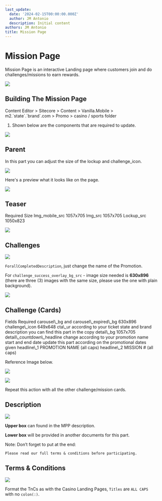 ```yaml
---
last_update:
  date: '2024-02-15T00:00:00.000Z'
  author: JM Antonio
  description: Initial content
authors: JM Antonio
title: Mission Page
---
```


# Mission Page

Mission Page is an interactive Landing page where customers join and do challenges/missions to earn rewards.

![](/img/builds/sports-mission/preview2.png)

## Building The Mission Page

<Admonition type="info" title="Sitecore Path">
  Content Editor > Sitecore > Content > Vanilla.Mobile > m2.`state`.`brand`.com > Promo > casino / sports folder
</Admonition>

1. Shown below are the components that are required to update.

![](/img/builds/sports-mission/mission_components.png)

## Parent

In this part you can adjust the size of the lockup and challenge\_icon.

![](/img/builds/sports-mission/parent_component.png)

Here's a preview what it looks like on the page.

![](/img/builds/sports-mission/preview1.png)

## Teaser

<TinaTable>
  <TinaTableRow>
    <TinaTableCell>
    Required
    </TinaTableCell>
    <TinaTableCell>
    Size
    </TinaTableCell>
  </TinaTableRow>
  
  <TinaTableRow>
    <TinaTableCell>
    Img_mobile_src
    </TinaTableCell>
    <TinaTableCell>
    1057x705
    </TinaTableCell>
  </TinaTableRow>

  <TinaTableRow>
    <TinaTableCell>
    Img_src
    </TinaTableCell>
    <TinaTableCell>
    1057x705
    </TinaTableCell>
  </TinaTableRow>

  <TinaTableRow>
    <TinaTableCell>
    Lockup_src
    </TinaTableCell>
    <TinaTableCell>
    1050x823
    </TinaTableCell>
  </TinaTableRow>
</TinaTable>

![](/img/builds/sports-mission/teaser.png)

## Challenges

![](/img/builds/sports-mission/challenges.png)

`ForallCompletedDescription`, just change the name of the Promotion.

For `challenge_success_overlay_bg_src` - image size needed is <strong>630x896</strong> (there are three (3) images with the same size, please use the one with plain background).

![](/img/builds/sports-mission/630x896.png)

## Challenge (Cards)

<TinaTable>
  <TinaTableRow>
    <TinaTableCell>
    Fields
    </TinaTableCell>
    <TinaTableCell>
    Required
    </TinaTableCell>
  </TinaTableRow>

  <TinaTableRow>
    <TinaTableCell>
    carousel\_bg and carousel\_expired\_bg
    </TinaTableCell>
    <TinaTableCell>
    630x896
    </TinaTableCell>
  </TinaTableRow>

  <TinaTableRow>
    <TinaTableCell>
    challenge\_icon
    </TinaTableCell>
    <TinaTableCell>
    649x648
    </TinaTableCell>
  </TinaTableRow>

  <TinaTableRow>
    <TinaTableCell>
    cta\_ur
    </TinaTableCell>
    <TinaTableCell>
    according to your  ticket state and brand
    </TinaTableCell>
  </TinaTableRow>

  <TinaTableRow>
    <TinaTableCell>
    description
    </TinaTableCell>
    <TinaTableCell>
    you can find this part in the copy
    </TinaTableCell>
  </TinaTableRow>

  <TinaTableRow>
    <TinaTableCell>
    detail\_bg
    </TinaTableCell>
    <TinaTableCell>
    1057x705
    </TinaTableCell>
  </TinaTableRow>

  <TinaTableRow>
    <TinaTableCell>
    detail\_countdown\_headline
    </TinaTableCell>
    <TinaTableCell>
    change according to your promotion name
    </TinaTableCell>
  </TinaTableRow>

  <TinaTableRow>
    <TinaTableCell>
    start and end date
    </TinaTableCell>
    <TinaTableCell>
    update this part according on the promotional dates given
    </TinaTableCell>
  </TinaTableRow>

  <TinaTableRow>
    <TinaTableCell>
    headline\_1
    </TinaTableCell>
    <TinaTableCell>
    PROMOTION NAME (all caps)
    </TinaTableCell>
  </TinaTableRow>

  <TinaTableRow>
    <TinaTableCell>
    headline\_2
    </TinaTableCell>
    <TinaTableCell>
    MISSION # (all caps)
    </TinaTableCell>
  </TinaTableRow>

</TinaTable>

Reference Image below.

![](/img/builds/sports-mission/cards.png)

![](/img/builds/sports-mission/sample_challenge_desc.png)

Repeat this action with all the other challenge/mission cards.

## Description

![](/img/builds/sports-mission/description.png)

<strong>Upper box</strong> can found in the MPP description.

<strong>Lower box</strong> will be provided in another documents for this part.

Note: Don’t forget to put at the end:

```
Please read our full terms & conditions before participating.
```

## Terms & Conditions

![](/img/builds/sports-mission/tnc.png)

Format the TnCs as with the Casino Landing Pages, `Titles` are `ALL CAPS` with no `colon(:)`.
